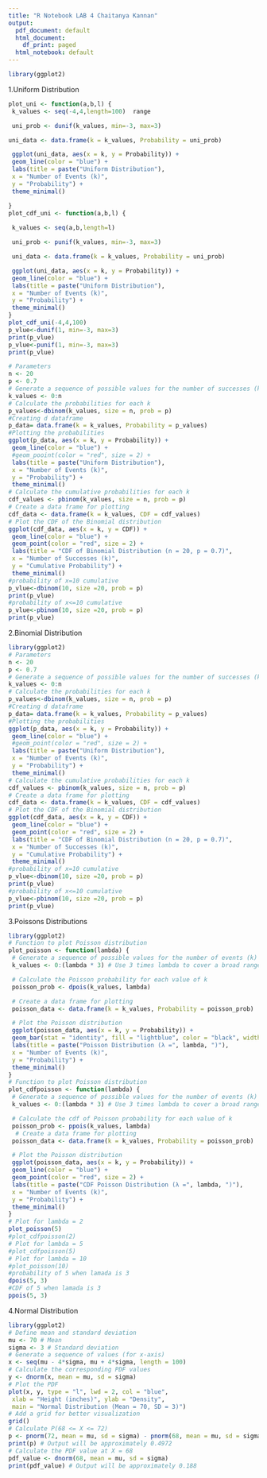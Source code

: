 ---
title: "R Notebook LAB 4 Chaitanya Kannan"
output:
  pdf_document: default
  html_document:
    df_print: paged
  html_notebook: default
---
```{r}
library(ggplot2)
```
1.Uniform Distribution
```{r}

plot_uni <- function(a,b,l) {
 k_values <- seq(-4,4,length=100)  range

 uni_prob <- dunif(k_values, min=-3, max=3)

uni_data <- data.frame(k = k_values, Probability = uni_prob)

 ggplot(uni_data, aes(x = k, y = Probability)) +
 geom_line(color = "blue") +
 labs(title = paste("Uniform Distribution"),
 x = "Number of Events (k)",
 y = "Probability") +
 theme_minimal()

}
plot_cdf_uni <- function(a,b,l) {
 
 k_values <- seq(a,b,length=l) 

 uni_prob <- punif(k_values, min=-3, max=3)

 uni_data <- data.frame(k = k_values, Probability = uni_prob)

 ggplot(uni_data, aes(x = k, y = Probability)) +
 geom_line(color = "blue") +
 labs(title = paste("Uniform Distribution"),
 x = "Number of Events (k)",
 y = "Probability") +
 theme_minimal()
}
plot_cdf_uni(-4,4,100)
p_vlue<-dunif(1, min=-3, max=3)
print(p_vlue)
p_vlue<-punif(1, min=-3, max=3)
print(p_vlue)

```

```{r}
# Parameters
n <- 20
p <- 0.7
# Generate a sequence of possible values for the number of successes (k)
k_values <- 0:n
# Calculate the probabilities for each k
p_values<-dbinom(k_values, size = n, prob = p)
#Creating d dataframe
p_data= data.frame(k = k_values, Probability = p_values)
#Plotting the probabilities
ggplot(p_data, aes(x = k, y = Probability)) +
 geom_line(color = "blue") +
 #geom_pooint(color = "red", size = 2) +
 labs(title = paste("Uniform Distribution"),
 x = "Number of Events (k)",
 y = "Probability") +
 theme_minimal()
# Calculate the cumulative probabilities for each k
cdf_values <- pbinom(k_values, size = n, prob = p)
# Create a data frame for plotting
cdf_data <- data.frame(k = k_values, CDF = cdf_values)
# Plot the CDF of the Binomial distribution
ggplot(cdf_data, aes(x = k, y = CDF)) +
 geom_line(color = "blue") +
 geom_point(color = "red", size = 2) +
 labs(title = "CDF of Binomial Distribution (n = 20, p = 0.7)",
 x = "Number of Successes (k)",
 y = "Cumulative Probability") +
 theme_minimal()
#probability of x=10 cumulative
p_vlue<-dbinom(10, size =20, prob = p)
print(p_vlue)
#probability of x<=10 cumulative
p_vlue<-pbinom(10, size =20, prob = p)
print(p_vlue)
```
2.Binomial Distribution
```{r}
library(ggplot2)
# Parameters
n <- 20
p <- 0.7
# Generate a sequence of possible values for the number of successes (k)
k_values <- 0:n
# Calculate the probabilities for each k
p_values<-dbinom(k_values, size = n, prob = p)
#Creating d dataframe
p_data= data.frame(k = k_values, Probability = p_values)
#Plotting the probabilities
ggplot(p_data, aes(x = k, y = Probability)) +
 geom_line(color = "blue") +
 #geom_point(color = "red", size = 2) +
 labs(title = paste("Uniform Distribution"),
 x = "Number of Events (k)",
 y = "Probability") +
 theme_minimal()
# Calculate the cumulative probabilities for each k
cdf_values <- pbinom(k_values, size = n, prob = p)
# Create a data frame for plotting
cdf_data <- data.frame(k = k_values, CDF = cdf_values)
# Plot the CDF of the Binomial distribution
ggplot(cdf_data, aes(x = k, y = CDF)) +
 geom_line(color = "blue") +
 geom_point(color = "red", size = 2) +
 labs(title = "CDF of Binomial Distribution (n = 20, p = 0.7)",
 x = "Number of Successes (k)",
 y = "Cumulative Probability") +
 theme_minimal()
#probability of x=10 cumulative
p_vlue<-dbinom(10, size =20, prob = p)
print(p_vlue)
#probability of x<=10 cumulative
p_vlue<-pbinom(10, size =20, prob = p)
print(p_vlue)
```
3.Poissons Distributions
```{r}
library(ggplot2)
# Function to plot Poisson distribution
plot_poisson <- function(lambda) {
 # Generate a sequence of possible values for the number of events (k)
 k_values <- 0:(lambda * 3) # Use 3 times lambda to cover a broad range

 # Calculate the Poisson probability for each value of k
 poisson_prob <- dpois(k_values, lambda)

 # Create a data frame for plotting
 poisson_data <- data.frame(k = k_values, Probability = poisson_prob)

 # Plot the Poisson distribution
 ggplot(poisson_data, aes(x = k, y = Probability)) +
 geom_bar(stat = "identity", fill = "lightblue", color = "black", width = 0.7) +
 labs(title = paste("Poisson Distribution (λ =", lambda, ")"),
 x = "Number of Events (k)",
 y = "Probability") +
 theme_minimal()
}
# Function to plot Poisson distribution
plot_cdfpoisson <- function(lambda) {
 # Generate a sequence of possible values for the number of events (k)
 k_values <- 0:(lambda * 3) # Use 3 times lambda to cover a broad range

 # Calculate the cdf of Poisson probability for each value of k
 poisson_prob <- ppois(k_values, lambda)
  # Create a data frame for plotting
 poisson_data <- data.frame(k = k_values, Probability = poisson_prob)

 # Plot the Poisson distribution
 ggplot(poisson_data, aes(x = k, y = Probability)) +
 geom_line(color = "blue") +
 geom_point(color = "red", size = 2) +
 labs(title = paste("CDF Poisson Distribution (λ =", lambda, ")"),
 x = "Number of Events (k)",
 y = "Probability") +
 theme_minimal()
}
# Plot for lambda = 2
plot_poisson(5)
#plot_cdfpoisson(2)
# Plot for lambda = 5
#plot_cdfpoisson(5)
# Plot for lambda = 10
#plot_poisson(10)
#probability of 5 when lamada is 3
dpois(5, 3)
#CDF of 5 when lamada is 3
ppois(5, 3)
```
4.Normal Distribution
```{r}
library(ggplot2)
# Define mean and standard deviation
mu <- 70 # Mean
sigma <- 3 # Standard deviation
# Generate a sequence of values (for x-axis)
x <- seq(mu - 4*sigma, mu + 4*sigma, length = 100)
# Calculate the corresponding PDF values
y <- dnorm(x, mean = mu, sd = sigma)
# Plot the PDF
plot(x, y, type = "l", lwd = 2, col = "blue",
 xlab = "Height (inches)", ylab = "Density",
 main = "Normal Distribution (Mean = 70, SD = 3)")
# Add a grid for better visualization
grid()
# Calculate P(68 <= X <= 72)
p <- pnorm(72, mean = mu, sd = sigma) - pnorm(68, mean = mu, sd = sigma)
print(p) # Output will be approximately 0.4972
# Calculate the PDF value at X = 68
pdf_value <- dnorm(68, mean = mu, sd = sigma)
print(pdf_value) # Output will be approximately 0.188
```

